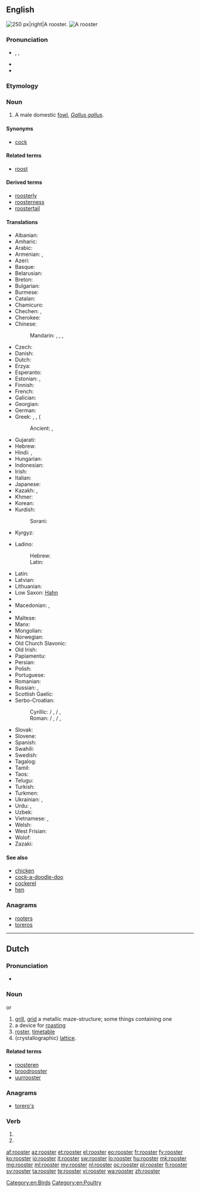 ==English==
[[Image:Rooster04 adjusted.jpg|thumb|250 px|right|A rooster.]]
[[File:A close-up of rooster 6.JPG|thumb|A rooster]]
{{wikipedia}}

===Pronunciation===
* {{enPR|roo͞'stər}}, {{IPA|/ˈruːstə(r)/}}, {{X-SAMPA|/"ru:st@(r)/}}
* {{audio|en-us-rooster.ogg|Audio (US)}}
* {{rhymes|uːstə(r)}}

===Etymology===
{{suffix|roost|er}}

===Noun===
{{en-noun}}

# A male domestic [[fowl]], ''[[Gallus gallus]]''.

====Synonyms====
* [[cock]]

====Related terms====
* [[roost]]

====Derived terms====
* [[roosterly]]
* [[roosterness]]
* [[roostertail]]

====Translations====
{{trans-top|male domestic fowl}}
* Albanian: {{t-|sq|kokosh|m}}
* Amharic: {{t-|am|አውራ ዶሮ|tr=ʼäwᵊra doro|sc=Ethi}}
* Arabic: {{t+|ar|ديك|m|tr=dīk}}
* Armenian: {{t+|hy|աքլոր|tr=ak’lor}}, {{t|hy|աքաղաղ|tr=akʿałał|sc=Armn}}
* Azeri: {{t+|az|xoruz|xs=Azeri}}
* Basque: {{t-|eu|oilarra}}
* Belarusian: {{t-|be|певень|m|tr=pévenʹ|sc=Cyrl}}
* Breton: {{t|br|kilhog|m}}
* Bulgarian: {{t+|bg|петел|m|tr=petél}}
* Burmese: {{t+|my|ကြက်ဖ|tr=kyet-hpa.|sc=Mymr}}
* Catalan: {{t-|ca|gall|m}}
* Chamicuro: {{tø|ccc|kayo}}
* Chechen: {{tø|ce|боргIал}}, {{tø|ce|нIаьна}}
* Cherokee: {{t-|chr|ᎠᏨᏯ|sc=Cher|xs=Cherokee}}
* Chinese: 
*: Mandarin: {{t|cmn|雄雞|sc=Hani}}, {{t|cmn|雄鸡|tr=xióngjī|sc=Hani}}, {{t|cmn|公雞|sc=Hani}}, {{t|cmn|公鸡|tr=gōngjī|sc=Hani}}
* Czech: {{t+|cs|kohout|m}}
* Danish: {{t+|da|hane|c}}
* Dutch: {{t+|nl|haan|m}}
* Erzya: {{t|myv|атякш|tr=atjakš}}
* Esperanto: {{t-|eo|koko|xs=Esperanto}}
* Estonian: {{t|et|kukk}}, {{t|et|kikas}}
* Finnish: {{t+|fi|kukko}}
* French: {{t+|fr|coq|m}}
* Galician: {{t-|gl|galo|m}}
* Georgian: {{t-|ka|მამალი|tr=mamali|sc=Geor|xs=Georgian}}
* German: {{t+|de|Hahn|m}}
* Greek: {{t+|el|κόκορας|m|tr=kókoras|sc=Grek}}, {{t+|el|πετεινός|m|tr=peteinós|sc=Grek}}, ({{t-|el|αλέκτορας|m|tr=aléktoras|sc=Grek}}
*: Ancient: {{tø|grc|ἀλεκτρυών|m|tr=alektruōn|sc=polytonic}}, {{tø|grc|ἀλέκτωρ|tr=alector|sc=polytonic}}
* Gujarati: {{t|gu|કૂકડો|m|tr=kūkɖo}}
* Hebrew: {{t+|he|תרנגול|m|tr=tarnegól|sc=Hebr}}
* Hindi: {{t-|hi|मुर्ग़ा|m|tr=murġā|sc=Deva}}, {{t-|hi|मुर्गा|m|tr=murgā|sc=Deva}}
* Hungarian: {{t+|hu|kakas}}
* Indonesian: {{t+|id|ayam jago}}
* Irish: {{t+|ga|coileach|m|xs=Irish}}
* Italian: {{t+|it|gallo|m}}
* Japanese: {{t-|ja|雄鳥|tr=おんどり, ondori|sc=Jpan}}
* Kazakh: {{t|kk|әтеш|tr=äteş|sc=Cyrl}}, {{t|kk|қораз|tr=qoraz|sc=Cyrl}}
* Khmer: {{t-|km|មាន់ឈ្មោល|tr=moan cmool|sc=Khmr|xs=Khmer}}
* Korean: {{t+|ko|수탉|tr=sutak|sc=Hang}}
* Kurdish: 
*: Sorani: {{ku-Arab|[[که‌ڵه‌شێر]]}}
* Kyrgyz: {{t-|ky|короз|tr=qoroz|sc=Cyrl}}
{{trans-mid}}
* Ladino: 
*: Hebrew: {{tø|lad|גאייו|m|sc=Hebr}}
*: Latin: {{tø|lad|gayo|m}}
* Latin: {{t+|la|gallus|m}}
* Latvian: {{t-|lv|gailis|m}}
* Lithuanian: {{t+|lt|gaidys|m|xs=Lithuanian}}
* Low Saxon: [[Hahn]] {{m}}
* {{trreq|luy}}
* Macedonian: {{t-|mk|прета|m|tr=preta|sc=Cyrl}}, {{t-|mk|петел|m|tr=pétel|sc=Cyrl}}
* {{trreq|ml}}
* Maltese: {{t-|mt|serduk|m|xs=Maltese}}
* Manx: {{t-|gv|kellagh|m|xs=Manx}}
* Mongolian: {{t-|mn|эр тахиа|tr=er tahia|sc=Cyrl}}
* Norwegian: {{t+|no|hane|m}}
* Old Church Slavonic: {{tø|cu|кѹръ|m|tr=kurŭ|sc=Cyrs}}
* Old Irish: {{tø|sga|caileach|m}}
* Papiamentu: {{tø|pap|gai}}
* Persian: {{t+|fa|خروس|tr=xorus|xs=Persian}}
* Polish: {{t+|pl|kogut|m}}
* Portuguese: {{t+|pt|galo|m}}
* Romanian: {{t+|ro|cocoș|m}}
* Russian: {{t+|ru|петух|m|tr=petúx}}, {{qualifier|regional}} {{t+|ru|кочет|m|tr=kóčet|sc=Cyrl}}
* Scottish Gaelic: {{t-|gd|coileach|m|xs=Scottish Gaelic}}
* Serbo-Croatian: 
*: Cyrillic: {{t-|sh|петао|m}} / {{t-|sh|пијетао|m}}, {{t-|sh|певац|m}} / {{t-|sh|пијевац|m}}, {{t-|sh|хороз|m}}
*: Roman: {{t-|sh|petao|m}} / {{t-|sh|pijetao|m}}, {{t-|sh|pevac|m}} / {{t-|sh|pijevac|m}}, {{t-|sh|horoz|m}}
* Slovak: {{t-|sk|kohút|m}}
* Slovene: {{t+|sl|petelin|m}}
* Spanish: {{t+|es|gallo|m}}
* Swahili: {{t+|sw|jogoo|xs=Swahili}}
* Swedish: {{t+|sv|tupp|c}}
* Tagalog: {{qualifier|literally}} {{t-|tl|rooster|m}}
* Tamil: {{t+|ta|சேவல்|tr=cēval|sc=Taml}}
* Taos: {{t|twf|gòyu’úna}}
* Telugu: {{t-|te|రూస్టర్|tr=rūsṭar|sc=Telu}}
* Turkish: {{t+|tr|horoz}}
* Turkmen: {{t-|tk|horaz}}
* Ukrainian: {{t+|uk|півень|m|tr=pívenʹ|sc=Cyrl}}, {{t+|uk|когут|m|tr=kóhut|sc=Cyrl}}
* Urdu: {{t-|ur|مرغا|m|tr=murġā|sc=ur-Arab}}, {{t-|ur|خروس|m|tr=xurūs|sc=ur-Arab}}
* Uzbek: {{t-|uz|xo'roz}}
* Vietnamese: {{t+|vi|gà trống}}, {{t-|vi|con gà trống}}
* Welsh: {{t+|cy|ceiliog|m|xs=Welsh}}
* West Frisian: {{t-|fy|hoanne|xs=West Frisian}}
* Wolof: {{t+|wo|séq|alt=séq gi}}
* Zazaki: {{tø|zza|dik m}}
{{trans-bottom}}

====See also====
* [[chicken]]
* [[cock-a-doodle-doo]]
* [[cockerel]]
* [[hen]]

===Anagrams===
* [[rooters#English|rooters]]
* [[toreros#English|toreros]]

[[Category:en:Birds]]
[[Category:en:Poultry]]

----

==Dutch==

===Pronunciation===
* {{IPA|/ˈroːstər/|lang=nl}}

===Noun===
{{nl-noun|g|roosters|roostertje}} {{m}} or {{n}}

# [[grill]], [[grid]] a metallic maze-structure; some things containing one
# a device for [[roasting]]
# [[roster]], [[timetable]]
# (crystallographic) [[lattice]].

====Related terms====
* [[roosteren]]
* [[broodrooster]]
* [[uurrooster]]

===Anagrams===
* [[torero's#Dutch|torero's]]

===Verb===
{{head|nl|verb form}}

# {{nl-verb-form|p=1|n=sg|t=pres|m=ind|roosteren}}
# {{nl-verb-form|m=imp|roosteren}}

[[af:rooster]]
[[az:rooster]]
[[et:rooster]]
[[el:rooster]]
[[eo:rooster]]
[[fr:rooster]]
[[fy:rooster]]
[[ko:rooster]]
[[io:rooster]]
[[it:rooster]]
[[sw:rooster]]
[[lo:rooster]]
[[hu:rooster]]
[[mk:rooster]]
[[mg:rooster]]
[[ml:rooster]]
[[my:rooster]]
[[nl:rooster]]
[[oc:rooster]]
[[pl:rooster]]
[[fi:rooster]]
[[sv:rooster]]
[[ta:rooster]]
[[te:rooster]]
[[vi:rooster]]
[[wa:rooster]]
[[zh:rooster]]